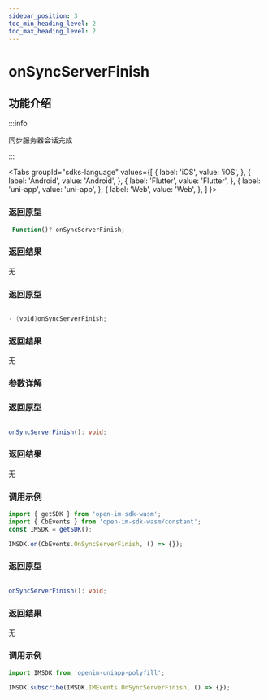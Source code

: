 ```yaml
---
sidebar_position: 3
toc_min_heading_level: 2
toc_max_heading_level: 2
---
```


# onSyncServerFinish

## 功能介绍

:::info

同步服务器会话完成

:::

<Tabs
groupId="sdks-language"
values={[
{ label: 'iOS', value: 'iOS', },
{ label: 'Android', value: 'Android', },
{ label: 'Flutter', value: 'Flutter', },
{ label: 'uni-app', value: 'uni-app', },
{ label: 'Web', value: 'Web', },
]
}>

<TabItem value="Flutter">

### 返回原型

```dart showLineNumbers
 Function()? onSyncServerFinish;
```

### 返回结果

无

</TabItem>

<TabItem value="iOS">

### 返回原型

```swift showLineNumbers

- (void)onSyncServerFinish;

```

### 返回结果

无

</TabItem>

<TabItem value="Android">

### 参数详解

</TabItem>

<TabItem value="Web">

### 返回原型

```ts showLineNumbers

onSyncServerFinish(): void;

```

### 返回结果

无

### 调用示例

```js showLineNumbers
import { getSDK } from 'open-im-sdk-wasm';
import { CbEvents } from 'open-im-sdk-wasm/constant';
const IMSDK = getSDK();

IMSDK.on(CbEvents.OnSyncServerFinish, () => {});
```

</TabItem>

<TabItem value="uni-app">

### 返回原型

```ts showLineNumbers

onSyncServerFinish(): void;

```

### 返回结果

无

### 调用示例

```js showLineNumbers
import IMSDK from 'openim-uniapp-polyfill';

IMSDK.subscribe(IMSDK.IMEvents.OnSyncServerFinish, () => {});
```

</TabItem>

</Tabs>
